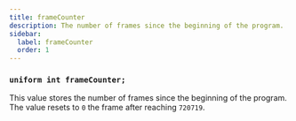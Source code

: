 ```yaml
---
title: frameCounter
description: The number of frames since the beginning of the program.
sidebar:
  label: frameCounter
  order: 1
---
```


### `uniform int frameCounter;`

This value stores the number of frames since the beginning of the program. The value resets to `0` the frame after reaching `720719`.